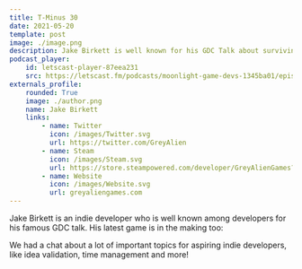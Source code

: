 ```yaml
---
title: T-Minus 30
date: 2021-05-20
template: post
image: ./image.png
description: Jake Birkett is well known for his GDC Talk about surviving as an indie dev. He goes deeper into the topic in this podcast episode!
podcast_player:
    id: letscast-player-87eea231
    src: https://letscast.fm/podcasts/moonlight-game-devs-1345ba01/episodes/lessons-from-10-years-of-game-dev/player.js
externals_profile:
    rounded: True
    image: ./author.png
    name: Jake Birkett
    links:
        - name: Twitter
          icon: /images/Twitter.svg
          url: https://twitter.com/GreyAlien
        - name: Steam
          icon: /images/Steam.svg
          url: https://store.steampowered.com/developer/GreyAlienGames?snr=1_5_9__2000
        - name: Website
          icon: /images/Website.svg
          url: greyaliengames.com
---
```



Jake Birkett is an indie developer who is well known among developers for his famous GDC talk. His latest game is in the making too:

<Game />

We had a chat about a lot of important topics for aspiring indie developers, like idea validation, time management and more!
